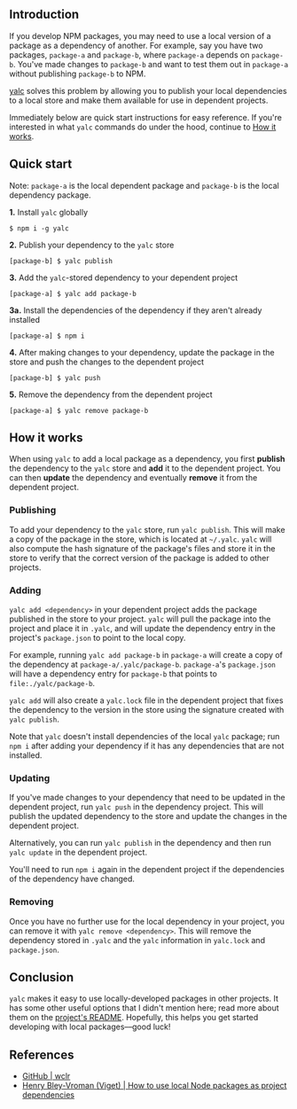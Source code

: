
## Introduction

If you develop NPM packages, you may need to use a local version of a package as a dependency of another. For example, say you have two packages, `package-a` and `package-b`, where `package-a` depends on `package-b`. You've made changes to `package-b` and want to test them out in `package-a` without publishing `package-b` to NPM.

[yalc](https://github.com/wclr/yalc) solves this problem by allowing you to publish your local dependencies to a local store and make them available for use in dependent projects.

Immediately below are quick start instructions for easy reference. If you're interested in what `yalc` commands do under the hood, continue to [How it works](#how-it-works).

## Quick start

Note: `package-a` is the local dependent package and `package-b` is the local dependency package.

**1.** Install `yalc` globally

```text
$ npm i -g yalc
```

**2.** Publish your dependency to the `yalc` store

```text
[package-b] $ yalc publish
```

**3.** Add the `yalc`-stored dependency to your dependent project

```text
[package-a] $ yalc add package-b
```

**3a.** Install the dependencies of the dependency if they aren't already installed

```text
[package-a] $ npm i
```

**4.** After making changes to your dependency, update the package in the store and push the changes to the dependent project

```text
[package-b] $ yalc push
```

**5.** Remove the dependency from the dependent project

```text
[package-a] $ yalc remove package-b
```

## How it works

When using `yalc` to add a local package as a dependency, you first **publish** the dependency to the `yalc` store and **add** it to the dependent project. You can then **update** the dependency and eventually **remove** it from the dependent project.

<OpenToWork />

### Publishing

To add your dependency to the `yalc` store, run `yalc publish`. This will make a copy of the package in the store, which is located at `~/.yalc`. `yalc` will also compute the hash signature of the package's files and store it in the store to verify that the correct version of the package is added to other projects.

### Adding

`yalc add <dependency>` in your dependent project adds the package published in the store to your project. `yalc` will pull the package into the project and place it in `.yalc`, and will update the dependency entry in the project's `package.json` to point to the local copy.

For example, running `yalc add package-b` in `package-a` will create a copy of the dependency at `package-a/.yalc/package-b`. `package-a`'s `package.json` will have a dependency entry for `package-b` that points to `file:./yalc/package-b`.

`yalc add` will also create a `yalc.lock` file in the dependent project that fixes the dependency to the version in the store using the signature created with `yalc publish`.

Note that `yalc` doesn't install dependencies of the local `yalc` package; run `npm i` after adding your dependency if it has any dependencies that are not installed.

### Updating

If you've made changes to your dependency that need to be updated in the dependent project, run `yalc push` in the dependency project. This will publish the updated dependency to the store and update the changes in the dependent project.

Alternatively, you can run `yalc publish` in the dependency and then run `yalc update` in the dependent project.

You'll need to run `npm i` again in the dependent project if the dependencies of the dependency have changed.

### Removing

Once you have no further use for the local dependency in your project, you can remove it with `yalc remove <dependency>`. This will remove the dependency stored in `.yalc` and the `yalc` information in `yalc.lock` and `package.json`.

## Conclusion

`yalc` makes it easy to use locally-developed packages in other projects. It has some other useful options that I didn't mention here; read more about them on the [project's README](https://github.com/wclr/yalc). Hopefully, this helps you get started developing with local packages––good luck!

<ConnectSection />

## References

-   [GitHub | wclr](https://github.com/wclr/yalc)
-   [Henry Bley-Vroman (Viget) | How to use local Node packages as project dependencies](https://www.viget.com/articles/how-to-use-local-unpublished-node-packages-as-project-dependencies/)
